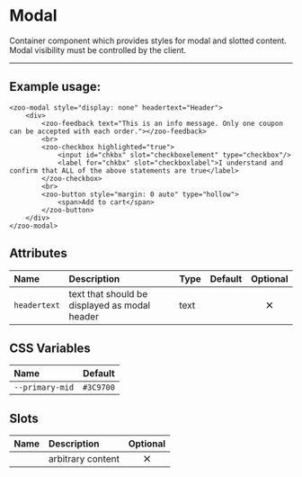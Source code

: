 # Modal

Container component which provides styles for modal and slotted content.
Modal visibility must be controlled by the client.

***

## Example usage:
	<zoo-modal style="display: none" headertext="Header">
		<div>
			<zoo-feedback text="This is an info message. Only one coupon can be accepted with each order."></zoo-feedback>
			<br>
			<zoo-checkbox highlighted="true">
				<input id="chkbx" slot="checkboxelement" type="checkbox"/>
				<label for="chkbx" slot="checkboxlabel">I understand and confirm that ALL of the above statements are true</label>
			</zoo-checkbox>
			<br>
			<zoo-button style="margin: 0 auto" type="hollow">
				<span>Add to cart</span>
			</zoo-button>
		</div>
	</zoo-modal>

## Attributes
|   **Name**    |           **Description**                          | **Type** | **Default** | **Optional** |
| :----------- | :-------------------------------------------------|:--------|:-----------:|:-----------:|
| `headertext`  | text that should be displayed as modal header      | text     |             |   <svg viewBox="0 0 24 24" width="18" height="18"><path d="M19 6.4L17.6 5 12 10.6 6.4 5 5 6.4l5.6 5.6L5 17.6 6.4 19l5.6-5.6 5.6 5.6 1.4-1.4-5.6-5.6z"/></svg>
## CSS Variables
|        **Name**        |   **Default**  |
| :-------------------- |:--------------:|
| `--primary-mid`        |    `#3C9700`   |
## Slots
|      **Name**    |           **Description**          | **Optional** | 
| :--------------: | :---------------------------------|:-----------:|
|                  | arbitrary content                  | <svg viewBox="0 0 24 24" width="18" height="18"><path d="M19 6.4L17.6 5 12 10.6 6.4 5 5 6.4l5.6 5.6L5 17.6 6.4 19l5.6-5.6 5.6 5.6 1.4-1.4-5.6-5.6z"/></svg>
